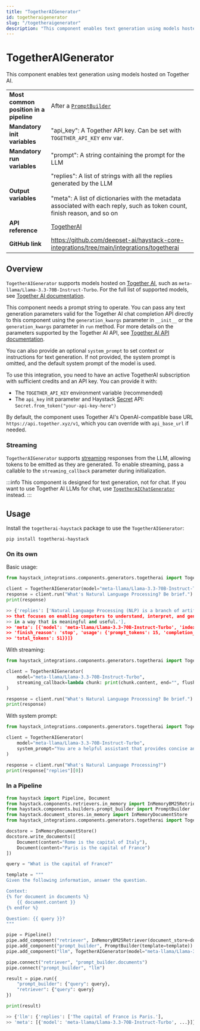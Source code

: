 ```yaml
---
title: "TogetherAIGenerator"
id: togetheraigenerator
slug: "/togetheraigenerator"
description: "This component enables text generation using models hosted on Together AI."
---
```


# TogetherAIGenerator

This component enables text generation using models hosted on Together AI.

|  |  |
| --- | --- |
| **Most common position in a pipeline** | After a [`PromptBuilder`](../builders/promptbuilder.mdx) |
| **Mandatory init variables** | "api_key": A Together API key. Can be set with `TOGETHER_API_KEY` env var. |
| **Mandatory run variables** | "prompt": A string containing the prompt for the LLM |
| **Output variables** | "replies": A list of strings with all the replies generated by the LLM  <br /> <br />"meta": A list of dictionaries with the metadata associated with each reply, such as token count, finish reason, and so on |
| **API reference** | [TogetherAI](/reference/integrations-togetherai) |
| **GitHub link** | https://github.com/deepset-ai/haystack-core-integrations/tree/main/integrations/togetherai |

## Overview

`TogetherAIGenerator` supports models hosted on [Together AI](https://docs.together.ai/intro), such as `meta-llama/Llama-3.3-70B-Instruct-Turbo`. For the full list of supported models, see [Together AI documentation](https://docs.together.ai/docs/chat-models).

This component needs a prompt string to operate. You can pass any text generation parameters valid for the Together AI chat completion API directly to this component using the `generation_kwargs` parameter in `__init__` or the `generation_kwargs` parameter in `run` method. For more details on the parameters supported by the Together AI API, see [Together AI API documentation](https://docs.together.ai/reference/chat-completions-1).

You can also provide an optional `system_prompt` to set context or instructions for text generation. If not provided, the system prompt is omitted, and the default system prompt of the model is used.

To use this integration, you need to have an active TogetherAI subscription with sufficient credits and an API key. You can provide it with:

- The `TOGETHER_API_KEY` environment variable (recommended)
- The `api_key` init parameter and Haystack [Secret](../../concepts/secret-management.mdx) API: `Secret.from_token("your-api-key-here")`

By default, the component uses Together AI's OpenAI-compatible base URL `https://api.together.xyz/v1`, which you can override with `api_base_url` if needed.

### Streaming

`TogetherAIGenerator` supports [streaming](guides-to-generators/choosing-the-right-generator.mdx#streaming-support) responses from the LLM, allowing tokens to be emitted as they are generated. To enable streaming, pass a callable to the `streaming_callback` parameter during initialization.

:::info
This component is designed for text generation, not for chat. If you want to use Together AI LLMs for chat, use [`TogetherAIChatGenerator`](togetheraichatgenerator.mdx) instead.
:::

## Usage

Install the `togetherai-haystack` package to use the `TogetherAIGenerator`:

```shell
pip install togetherai-haystack
```

### On its own

Basic usage:

```python
from haystack_integrations.components.generators.togetherai import TogetherAIGenerator

client = TogetherAIGenerator(model="meta-llama/Llama-3.3-70B-Instruct-Turbo")
response = client.run("What's Natural Language Processing? Be brief.")
print(response)

>> {'replies': ['Natural Language Processing (NLP) is a branch of artificial intelligence
>> that focuses on enabling computers to understand, interpret, and generate human language
>> in a way that is meaningful and useful.'],
>> 'meta': [{'model': 'meta-llama/Llama-3.3-70B-Instruct-Turbo', 'index': 0,
>> 'finish_reason': 'stop', 'usage': {'prompt_tokens': 15, 'completion_tokens': 36,
>> 'total_tokens': 51}}]}
```

With streaming:

```python
from haystack_integrations.components.generators.togetherai import TogetherAIGenerator

client = TogetherAIGenerator(
    model="meta-llama/Llama-3.3-70B-Instruct-Turbo",
    streaming_callback=lambda chunk: print(chunk.content, end="", flush=True),
)

response = client.run("What's Natural Language Processing? Be brief.")
print(response)
```

With system prompt:

```python
from haystack_integrations.components.generators.togetherai import TogetherAIGenerator

client = TogetherAIGenerator(
    model="meta-llama/Llama-3.3-70B-Instruct-Turbo",
    system_prompt="You are a helpful assistant that provides concise answers."
)

response = client.run("What's Natural Language Processing?")
print(response["replies"][0])
```

### In a Pipeline

```python
from haystack import Pipeline, Document
from haystack.components.retrievers.in_memory import InMemoryBM25Retriever
from haystack.components.builders.prompt_builder import PromptBuilder
from haystack.document_stores.in_memory import InMemoryDocumentStore
from haystack_integrations.components.generators.togetherai import TogetherAIGenerator

docstore = InMemoryDocumentStore()
docstore.write_documents([
    Document(content="Rome is the capital of Italy"),
    Document(content="Paris is the capital of France")
])

query = "What is the capital of France?"

template = """
Given the following information, answer the question.

Context:
{% for document in documents %}
    {{ document.content }}
{% endfor %}

Question: {{ query }}?
"""

pipe = Pipeline()
pipe.add_component("retriever", InMemoryBM25Retriever(document_store=docstore))
pipe.add_component("prompt_builder", PromptBuilder(template=template))
pipe.add_component("llm", TogetherAIGenerator(model="meta-llama/Llama-3.3-70B-Instruct-Turbo"))

pipe.connect("retriever", "prompt_builder.documents")
pipe.connect("prompt_builder", "llm")

result = pipe.run({
    "prompt_builder": {"query": query},
    "retriever": {"query": query}
})

print(result)

>> {'llm': {'replies': ['The capital of France is Paris.'],
>> 'meta': [{'model': 'meta-llama/Llama-3.3-70B-Instruct-Turbo', ...}]}}
```
